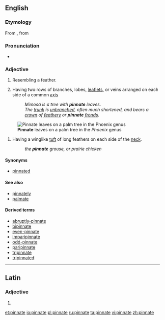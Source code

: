 ==English==

===Etymology===
From {{etyl|la}} {{term|pinnatus|pinnātus|lang=la|[[feathered]]}}, from {{term|pinna|lang=la||[[feather]]}}

===Pronunciation===
* {{IPA|/pɪnˈneɪt/}}

{{wikipedia}}
===Adjective===
{{en-adj}}

# Resembling a feather.
# {{botany}} Having two rows of branches, lobes, [[leaflet]]s, or veins arranged on each side of a common [[axis]]
#: ''Mimosa is a tree with '''pinnate''' leaves.''
#: ''The [[trunk]] is [[unbranched]], often much shortened, and bears a [[crown]] of [[feathery]] or '''pinnate''' [[fronds]].''
[[Image:Pinnate.JPG|thumb|right|'''Pinnate''' leaves on a palm tree in the ''Phoenix'' genus]]
# {{zoology}} Having a winglike [[tuft]] of long feathers on each side of the [[neck]].
#: ''the '''pinnate''' grouse, or prairie chicken''

====Synonyms====
* [[pinnated]]

====See also====
* [[pinnately]]
* [[palmate]]

====Derived terms====
* [[abruptly-pinnate]]
* [[bipinnate]]
* [[even-pinnate]]
* [[imparipinnate]]
* [[odd-pinnate]]
* [[paripinnate]]
* [[tripinnate]]
* [[tripinnated]]

----

==Latin==

===Adjective===
{{la-adj-form|pinnāte}}

# {{inflection of|pinnatus|pinnātus|voc|m|s|lang=la}}


[[et:pinnate]]
[[io:pinnate]]
[[pl:pinnate]]
[[ru:pinnate]]
[[ta:pinnate]]
[[vi:pinnate]]
[[zh:pinnate]]